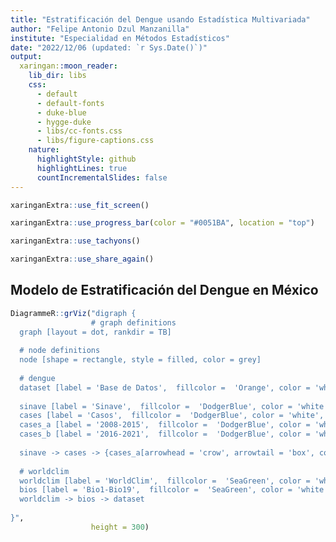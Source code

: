 ```yaml
---
title: "Estratificación del Dengue usando Estadística Multivariada"
author: "Felipe Antonio Dzul Manzanilla"
institute: "Especialidad en Métodos Estadísticos"
date: "2022/12/06 (updated: `r Sys.Date()`)"
output:
  xaringan::moon_reader:
    lib_dir: libs
    css: 
      - default
      - default-fonts
      - duke-blue
      - hygge-duke
      - libs/cc-fonts.css
      - libs/figure-captions.css
    nature:
      highlightStyle: github
      highlightLines: true
      countIncrementalSlides: false
---
```



```r
xaringanExtra::use_fit_screen()
```

```r
xaringanExtra::use_progress_bar(color = "#0051BA", location = "top")
```

```r
xaringanExtra::use_tachyons()
```

```r
xaringanExtra::use_share_again()
```


## Modelo de Estratificación del Dengue en México

```r
DiagrammeR::grViz("digraph {
                  # graph definitions
  graph [layout = dot, rankdir = TB]
  
  # node definitions
  node [shape = rectangle, style = filled, color = grey] 
   
  # dengue
  dataset [label = 'Base de Datos',  fillcolor =  'Orange', color = 'white', fontcolor = 'black']
  
  sinave [label = 'Sinave',  fillcolor =  'DodgerBlue', color = 'white', fontcolor = 'white']
  cases [label = 'Casos',  fillcolor =  'DodgerBlue', color = 'white', fontcolor = 'white']
  cases_a [label = '2008-2015',  fillcolor =  'DodgerBlue', color = 'white', fontcolor = 'white']
  cases_b [label = '2016-2021',  fillcolor =  'DodgerBlue', color = 'white', fontcolor = 'white']
  
  sinave -> cases -> {cases_a[arrowhead = 'crow', arrowtail = 'box', color = 'white'] cases_b} -> dataset
  
  # worldclim
  worldclim [label = 'WorldClim',  fillcolor =  'SeaGreen', color = 'white', fontcolor = 'white']
  bios [label = 'Bio1-Bio19',  fillcolor =  'SeaGreen', color = 'white', fontcolor = 'white']
  worldclim -> bios -> dataset
  
}",
                  height = 300)
```





